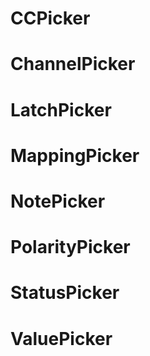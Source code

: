 
<Meta title="Pickers"/>

# CCPicker

<Canvas withToolbar>
  <Story
    height={120}
    name="CCPicker"
  >
    <CCPicker
      label={text('label', 'CC #', 'CCPicker')}
      onChange={action('handleChange')}
      value={number('value', 7, 'CCPicker')}
    />
  </Story>
</Canvas>

<ArgsTable of={CCPicker} />

# ChannelPicker

<Canvas withToolbar>
  <Story
    height={120}
    name="ChannelPicker"
  >
    <ChannelPicker
      label={text('label', 'Channel', 'ChannelPicker')}
      onChange={action('handleChange')}
      value={number('value', 9, 'ChannelPicker')}
    />
  </Story>
</Canvas>

<ArgsTable of={ChannelPicker} />


# LatchPicker

<Canvas withToolbar>
  <Story
    height={120}
    name="LatchPicker"
  >
    <LatchPicker
      label={text('label', 'Mode', 'LatchPicker')}
      onChange={action('handleChange')}
      value={number('value', 0, 'LatchPicker')}
    />
  </Story>
</Canvas>

<ArgsTable of={LatchPicker} />

# MappingPicker

<Canvas withToolbar>
  <Story
    height={120}
    name="MappingPicker"
  >
    <MappingPicker
      label={text('label', 'Mapping', 'MappingPicker')}
      onChange={action('handleChange')}
      value={number('value', 0, 'MappingPicker')}
    />
  </Story>
</Canvas>

<ArgsTable of={MappingPicker} />

# NotePicker

<Canvas withToolbar>
  <Story
    height={120}
    name="NotePicker"
  >
    <NotePicker
      channel={number('channel', 0, 'NotePicker')}
      disabled={boolean('disabled', false, 'NotePicker')}
      label={text('label', 'Note #', 'NotePicker')}
      mapping={gmMapping}
      onChange={action('handleChange')}
      value={number('value', 38, 'NotePicker')}
    />
  </Story>
</Canvas>

<ArgsTable of={NotePicker} />

# PolarityPicker

<Canvas withToolbar>
  <Story
    height={120}
    name="PolarityPicker"
  >
    <PolarityPicker
      label={text('label', 'Polarity', 'PolarityPicker')}
      labelOff={text('labelOff', 'Normally Off', 'PolarityPicker')}
      labelOn={text('labelOn', 'Normally On', 'PolarityPicker')}
      disabled={boolean('disabled', false, 'PolarityPicker')}
      onChange={action('handleChange')}
      value={number('value', 0, 'PolarityPicker')}
    />
  </Story>
</Canvas>

<ArgsTable of={PolarityPicker} />

# StatusPicker

<Canvas withToolbar>
  <Story
    height={120}
    name="StatusPicker"
  >
    <StatusPicker
      label={text('label', 'Status Msg', 'StatusPicker')}
      disabled={boolean('disabled', false, 'StatusPicker')}
      onChange={action('handleChange')}
      statuses={statuses}
      value={number('value', STATUS_NOTE_ON, 'StatusPicker')}
    />
  </Story>
</Canvas>

<ArgsTable of={StatusPicker} />

# ValuePicker

<Canvas withToolbar>
  <Story
    height={120}
    name="ValuePicker"
  >
    <ChannelPicker
      label={text('label', 'Channel', 'ChannelPicker')}
      onChange={action('handleChange')}
      value={number('value', 9, 'ChannelPicker')}
    />
    <ValuePicker
      label={text('label', 'Value', 'ValuePicker')}
      disabled={boolean('disabled', false, 'ValuePicker')}
      onChange={action('handleChange')}
      value={number('value', 36, 'ValuePicker')}
    />
    <ChannelPicker
      label={text('label', 'Channel', 'ChannelPicker')}
      onChange={action('handleChange')}
      value={number('value', 9, 'ChannelPicker')}
    />
    <ChannelPicker
      label={text('label', 'Channel', 'ChannelPicker')}
      onChange={action('handleChange')}
      value={number('value', 9, 'ChannelPicker')}
    />
  </Story>
</Canvas>

<ArgsTable of={ValuePicker} />
